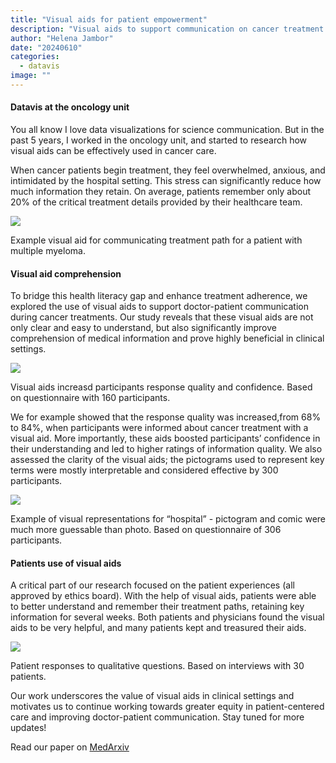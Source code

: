 ```yaml
---
title: "Visual aids for patient empowerment"
description: "Visual aids to support communication on cancer treatment paths - new paper alert"
author: "Helena Jambor"
date: "20240610"
categories:
  - datavis
image: ""
---
```

#### Datavis at the oncology unit
You all know I love data visualizations for science communication. But in the past 5 years, I worked in the oncology unit, and started to research how visual aids can be effectively used in cancer care. 

When cancer patients begin treatment, they feel overwhelmed, anxious, and intimidated by the hospital setting. This stress can significantly reduce how much information they retain. On average, patients remember only about 20% of the critical treatment details provided by their healthcare team.

::: {#fig-visualaid}
![](plan.png) 

Example visual aid for communicating treatment path for a patient with multiple myeloma. 
:::

#### Visual aid comprehension
To bridge this health literacy gap and enhance treatment adherence, we explored the use of visual aids to support doctor-patient communication during cancer treatments. Our study reveals that these visual aids are not only clear and easy to understand, but also significantly improve comprehension of medical information and prove highly beneficial in clinical settings.

::: {#fig-anna}
![](Anna_PR.png)

Visual aids increasd participants response quality and confidence. Based on questionnaire with 160 participants. 
:::

We for example showed that the response quality was increased,from 68% to 84%, when participants were informed about cancer treatment with a visual aid. More importantly, these aids boosted participants' confidence in their understanding and led to higher ratings of information quality. We also assessed the clarity of the visual aids; the pictograms used to represent key terms were mostly interpretable and considered effective by 300 participants.

::: {#fig-julian}
![](Julian_PR.png)

Example of visual representations for "hospital" - pictogram and comic were much more guessable than photo. Based on questionnaire of 306 participants. 
:::

#### Patients use of visual aids 
A critical part of our research focused on the patient experiences (all approved by ethics board). With the help of visual aids, patients were able to better understand and remember their treatment paths, retaining key information for several weeks. Both patients and physicians found the visual aids to be very helpful, and many patients kept and treasured their aids.

::: {#fig-patients}
![](Patient_PR.png)


Patient responses to qualitative questions. Based on interviews with 30 patients. 
:::

Our work underscores the value of visual aids in clinical settings and motivates us to continue working towards greater equity in patient-centered care and improving doctor-patient communication. Stay tuned for more updates!

Read our paper on [MedArxiv](https://www.medrxiv.org/content/10.1101/2024.06.04.24308420v1)
